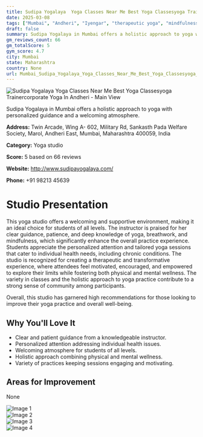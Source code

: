 ```yaml
---
title: Sudipa Yogalaya  Yoga Classes Near Me Best Yoga Classesyoga Trainercorporate Yoga In Andheri
date: 2025-03-08
tags: ["Mumbai", "Andheri", "Iyengar", "therapeutic yoga", "mindfulness", "welcoming atmosphere", "holistic approach", "Mumbai"]  
draft: false
summary: Sudipa Yogalaya in Mumbai offers a holistic approach to yoga with personalized guidance and a welcoming atmosphere.
gm_reviews_count: 66
gm_totalScore: 5
gym_score: 4.7
city: Mumbai
state: Maharashtra
country: None
url: Mumbai_Sudipa_Yogalaya_Yoga_Classes_Near_Me_Best_Yoga_Classesyoga_Trainercorporate_Yoga_In_Andheri
---
```


<div className="aspect-[16/9] relative my-8">
  <img 
    src="https://lh5.googleusercontent.com/p/AF1QipPSYsI6LhUGnNRHCq59feDSQoKe2fAFexoeXG8u=w1920-h1080-k-no"
    alt="Sudipa Yogalaya  Yoga Classes Near Me Best Yoga Classesyoga Trainercorporate Yoga In Andheri - Main View"
    className="object-cover absolute inset-0 w-full h-full rounded-lg"
  />
</div>

Sudipa Yogalaya in Mumbai offers a holistic approach to yoga with personalized guidance and a welcoming atmosphere.

**Address:** Twin Arcade, Wing A- 602, Military Rd, Sankasth Pada Welfare Society, Marol, Andheri East, Mumbai, Maharashtra 400059, India

**Category:** Yoga studio

**Score:** 5 based on 66 reviews

**Website:** http://www.sudipayogalaya.com/

**Phone:** +91 98213 45639

# Studio Presentation

This yoga studio offers a welcoming and supportive environment, making it an ideal choice for students of all levels. The instructor is praised for her clear guidance, patience, and deep knowledge of yoga, breathwork, and mindfulness, which significantly enhance the overall practice experience. Students appreciate the personalized attention and tailored yoga sessions that cater to individual health needs, including chronic conditions. The studio is recognized for creating a therapeutic and transformative experience, where attendees feel motivated, encouraged, and empowered to explore their limits while fostering both physical and mental wellness. The variety in classes and the holistic approach to yoga practice contribute to a strong sense of community among participants.

Overall, this studio has garnered high recommendations for those looking to improve their yoga practice and overall well-being.

## Why You'll Love It

- Clear and patient guidance from a knowledgeable instructor.
- Personalized attention addressing individual health issues.
- Welcoming atmosphere for students of all levels.
- Holistic approach combining physical and mental wellness.
- Variety of practices keeping sessions engaging and motivating.

## Areas for Improvement

None

<div className="grid grid-cols-1 xl:grid-cols-2 gap-4 my-8">
<div className="aspect-[4/3] relative"><img src="https://lh3.googleusercontent.com/p/AF1QipNlvKUTPxq4sNLl38LhCFH46pUEu6N0E5s3nnHm=w1920-h1080-k-no" alt="Image 1" className="object-cover absolute inset-0 w-full h-full rounded-lg" /></div>
<div className="aspect-[4/3] relative"><img src="https://lh5.googleusercontent.com/p/AF1QipPp1Qo2uNdD3K8nJpi2cOyx74n_HKW9q4jZ3Exh=w1920-h1080-k-no" alt="Image 2" className="object-cover absolute inset-0 w-full h-full rounded-lg" /></div>
<div className="aspect-[4/3] relative"><img src="https://lh5.googleusercontent.com/p/AF1QipOGrHuJVscbY3W6VoCXTcxJKWrr7EMcBPkn-IKP=w1920-h1080-k-no" alt="Image 3" className="object-cover absolute inset-0 w-full h-full rounded-lg" /></div>
<div className="aspect-[4/3] relative"><img src="https://lh5.googleusercontent.com/p/AF1QipOoMHWpu8IGrwwy5C3FcXUCrqq7DlJMzUy9c7wR=w1920-h1080-k-no" alt="Image 4" className="object-cover absolute inset-0 w-full h-full rounded-lg" /></div>
</div>